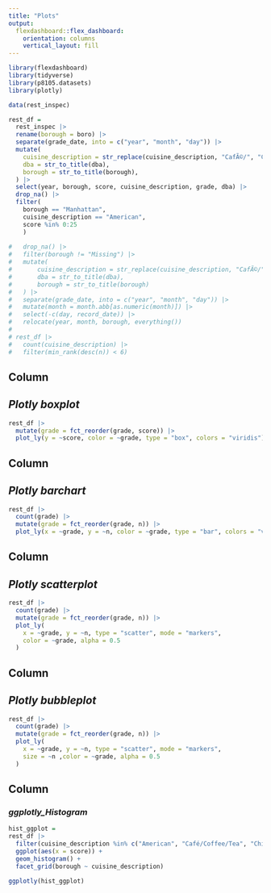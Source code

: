 ```yaml
---
title: "Plots"
output: 
  flexdashboard::flex_dashboard:
    orientation: columns
    vertical_layout: fill
---
```


```r
library(flexdashboard)
library(tidyverse)
library(p8105.datasets)
library(plotly)
```

```r
data(rest_inspec)

rest_df = 
  rest_inspec |> 
  rename(borough = boro) |> 
  separate(grade_date, into = c("year", "month", "day")) |>
  mutate(
    cuisine_description = str_replace(cuisine_description, "CafÃ©/", "Café/"),
    dba = str_to_title(dba),
    borough = str_to_title(borough),
  ) |>
  select(year, borough, score, cuisine_description, grade, dba) |>
  drop_na() |> 
  filter(
    borough == "Manhattan", 
    cuisine_description == "American",
    score %in% 0:25
    )
  
#   drop_na() |> 
#   filter(borough != "Missing") |> 
#   mutate(
#       cuisine_description = str_replace(cuisine_description, "CafÃ©/", "Café/"),
#       dba = str_to_title(dba),
#       borough = str_to_title(borough)
#   ) |> 
#   separate(grade_date, into = c("year", "month", "day")) |>
#   mutate(month = month.abb[as.numeric(month)]) |> 
#   select(-c(day, record_date)) |> 
#   relocate(year, month, borough, everything())
# 
# rest_df |> 
#   count(cuisine_description) |> 
#   filter(min_rank(desc(n)) < 6) 

```
Column {data-width=350}
-----------------------------------------------------------------------

## _Plotly boxplot_
```r
rest_df |> 
  mutate(grade = fct_reorder(grade, score)) |> 
  plot_ly(y = ~score, color = ~grade, type = "box", colors = "viridis")
```
Column {data-width=350}
-----------------------------------------------------------------------

## _Plotly barchart_
```r
rest_df |> 
  count(grade) |> 
  mutate(grade = fct_reorder(grade, n)) |> 
  plot_ly(x = ~grade, y = ~n, color = ~grade, type = "bar", colors = "viridis")
```
Column {data-width=350}
-----------------------------------------------------------------------
## _Plotly scatterplot_
```r
rest_df |> 
  count(grade) |> 
  mutate(grade = fct_reorder(grade, n)) |> 
  plot_ly(
    x = ~grade, y = ~n, type = "scatter", mode = "markers",
    color = ~grade, alpha = 0.5
  )
```
Column {data-width=350}
-----------------------------------------------------------------------
## _Plotly bubbleplot_
```r
rest_df |> 
  count(grade) |> 
  mutate(grade = fct_reorder(grade, n)) |> 
  plot_ly(
    x = ~grade, y = ~n, type = "scatter", mode = "markers",
    size = ~n ,color = ~grade, alpha = 0.5
  )
```
Column {data-width=350}
-----------------------------------------------------------------------

### _ggplotly_Histogram_

```r
hist_ggplot = 
rest_df |>
  filter(cuisine_description %in% c("American", "Café/Coffee/Tea", "Chinese", "Italian", "Pizza")) |>
  ggplot(aes(x = score)) +
  geom_histogram() +
  facet_grid(borough ~ cuisine_description)

ggplotly(hist_ggplot)
```



<!-- ### _Ridge Plot_ -->

<!-- ```{r} -->
<!-- ridge_ggplot =  -->
<!-- rest_df |> -->
<!--   filter( -->
<!--     score < 10, -->
<!--     cuisine_description == "Pizza", -->
<!--     borough == "Manhattan", -->
<!--     year == 2017 -->
<!--     ) |> -->
<!--   mutate(dba = fct_reorder(dba, score)) |> -->
<!--   ggplot(aes(x = score, y = dba)) + -->
<!--   geom_density_ridges() -->

<!-- ggplotly(ridge_ggplot) -->
<!-- ``` -->

<!-- In 2017, Manhattan's Pizza Restaurants "99 Cent Fresh Pizza" and Domino's score had the lowest score, indicating their highest grade. -->

<!-- ### _Scatter Plot_ -->

<!-- ```{r}
# scatter_ggplot = 
# rest_df |>
#   filter(
#     cuisine_description == "Egyptian",
#     borough == "Manhattan",
#     ) |>
#   ggplot(aes(x = score, y = year, color = dba)) +
#   geom_point(alpha = .5) +
#   facet_grid(. ~ dba)
# 
# ggplotly(scatter_ggplot)
<!-- ```

<!-- From above graph, we can observed that among Egyptian Restaurants in Manhattan, the score of `Casa La Femme` and `Zoe Cafe` became lower compared to previous years. Besides, restaurant `Horus Too` fluctuated around score 10, indicating it's comparably higher grade among those three Egyptian Restaurants. -->


